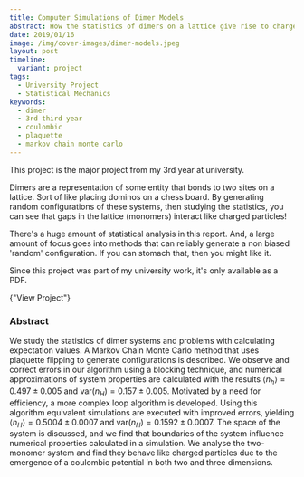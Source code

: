 ```yaml
---
title: Computer Simulations of Dimer Models
abstract: How the statistics of dimers on a lattice give rise to charge like interactions.
date: 2019/01/16
image: /img/cover-images/dimer-models.jpeg
layout: post
timeline:
  variant: project
tags:
  - University Project
  - Statistical Mechanics
keywords:
  - dimer
  - 3rd third year
  - coulombic
  - plaquette
  - markov chain monte carlo
---
```


This project is the major project from my 3rd year at university.

Dimers are a representation of some entity that bonds to two sites on a lattice. Sort of like placing dominos on a chess board. By generating random configurations of these systems, then studying the statistics, you can see that gaps in the lattice (monomers) interact like charged particles!

There's a huge amount of statistical analysis in this report. And, a large amount of focus goes into methods that can reliably generate a non biased 'random' configuration. If you can stomach that, then you might like it.

<SideNote>

Since this project was part of my university work, it's only available as a PDF.

<Text>
  <LinkButton href="/pdf/computer-simulations-of-dimer-models.pdf">
    {"View Project"}
  </LinkButton>
</Text>

</SideNote>

### Abstract

We study the statistics of dimer systems and problems with calculating expectation values. A Markov Chain Monte Carlo method that uses plaquette flipping to generate configurations is described. We observe and correct errors in our algorithm using a blocking technique, and numerical approximations of system properties are calculated with the results $\langle n_h \rangle = 0.497\pm0.005$ and $\text{var}(n_H)=0.157\pm0.005$. Motivated by a need for efficiency, a more complex loop algorithm is developed. Using this algorithm equivalent simulations are executed with improved errors, yielding $\langle n_H\rangle = 0.5004 \pm 0.0007$ and $\text{var}(n_H) = 0.1592 \pm 0.0007$. The space of the system is discussed, and we find that boundaries of the system influence numerical properties calculated in a simulation. We analyse the two-monomer system and find they behave like charged particles due to the emergence of a coulombic potential in both two and three dimensions.
